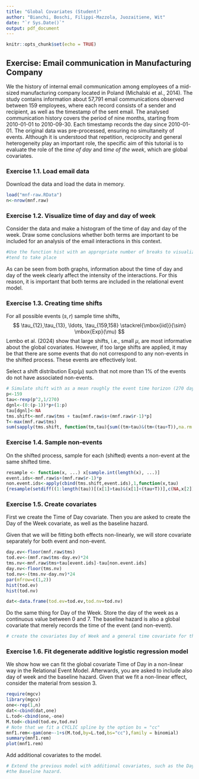 ---
title: "Global Covariates (Student)"
author: "Bianchi, Boschi, Filippi-Mazzola, Juozaitiene, Wit"
date: "`r Sys.Date()`"
output: pdf_document
---

```{r setup, include=FALSE}
knitr::opts_chunk$set(echo = TRUE)
```

## Exercise: Email communication in Manufacturing Company

We the history of internal email communication among employees of a mid-sized manufacturing company located in Poland (Michalski et al., 2014). The study contains information about 57,791 email communications observed between 159 employees, where each record consists of a sender and recipient, as well as the timestamp of the sent email. The analysed communication history covers the period of nine months, starting from 2010-01-01 to 2010-09-30. Each timestamp records the day since 2010-01-01. The original data was pre-processed, ensuring no simultaneity of events. Although it is understood that repetition, reciprocity and general heterogeneity play an important role, the specific aim of this tutorial is to evaluate the role of the *time of day* and *time of the week*, which are global covariates. 

### Exercise 1.1. Load email data

Download the data and load the data in memory.


```{r cars}
load("mnf-raw.RData")
n<-nrow(mnf.raw)
```

### Exercise 1.2. Visualize time of day and day of week

Consider the data and make a histogram of the time of day and day of the week. Draw some conclusions whether both terms are important to be included for an analysis of the email interactions in this context. 

```{r}
#Use the function hist with an appropriate number of breaks to visualize when interactions 
#tend to take place
```

As can be seen from both graphs, information about the time of day and day of the week clearly affect the intensity of the interactions. For this reason, it is important that both terms are included in the relational event model. 

### Exercise 1.3. Creating time shifts

For all possible events $(s,r)$ sample time shifts,
		$$ \tau_{12},\tau_{13}, \ldots, \tau_{159,158} \stackrel{\mbox{iid}}{\sim} \mbox{Exp}(\mu) $$
Lembo et al. (2024) show that large shifts, i.e., small $\mu$, are most informative about the global covariates. However, if too large shifts are applied, it may be that there are some events that do not correspond to any non-events in the shifted process. These events are effectively lost. 

Select a shift distribution Exp($\mu$) such that not more than 1\% of the events do not have associated non-events. 

```{r}
# Simulate shift with as a mean roughly the event time horizon (270 days)
p<-159
tau<-rexp(p^2,1/270)
dgnl<-(0:(p-1))*p+(1:p)
tau[dgnl]<-NA
tms.shift<-mnf.raw$tms + tau[mnf.raw$s+(mnf.raw$r-1)*p]
T<-max(mnf.raw$tms)
sum(sapply(tms.shift, function(tm,tau){sum((tm>tau)&(tm<(tau+T)),na.rm = TRUE)==0},tau=tau))
```

### Exercise 1.4. Sample non-events 

On the shifted process, sample for each (shifted) events a non-event at the same shifted time. 

```{r}
resample <- function(x, ...) x[sample.int(length(x), ...)]
event.ids<-mnf.raw$s+(mnf.raw$r-1)*p
non.event.ids<-apply(cbind(tms.shift,event.ids),1,function(x,tau)
{resample(setdiff((1:length(tau))[(x[1]>tau)&(x[1]<(tau+T))],c(NA,x[2])))[1]},tau=tau)
```

### Exercise 1.5. Create covariates

First we create the Time of Day covariate. Then you are asked to create the Day of the Week covariate, as well as the baseline hazard. 

Given that we will be fitting both effects non-linearly, we will store covariate separately for both event and non-event. 

```{r}
day.ev<-floor(mnf.raw$tms)
tod.ev<-(mnf.raw$tms-day.ev)*24
tms.nv<-mnf.raw$tms+tau[event.ids]-tau[non.event.ids]
day.nv<-floor(tms.nv)
tod.nv<-(tms.nv-day.nv)*24
par(mfrow=c(1,2))
hist(tod.ev)
hist(tod.nv)

dat<-data.frame(tod.ev=tod.ev,tod.nv=tod.nv)
```

Do the same thing for Day of the Week. Store the day of the week as a continuous value between 0 and 7. The baseline hazard is also a global covariate that merely records the time of the event (and non-event). 

```{r}
# create the covariates Day of Week and a general time covariate for the Baseline Hazard.
```

### Exercise 1.6. Fit degenerate additive logistic regression model

We show how we can fit the global covariate Time of Day in a non-linear way in the Relational Event Model. Afterwards, you are asked to include also day of week and the baseline hazard. Given that we fit a non-linear effect, consider the material from session 3.

```{r}
require(mgcv)
library(mgcv)
one<-rep(1,n)
dat<-cbind(dat,one)
L.tod<-cbind(one,-one)
M.tod<-cbind(tod.ev,tod.nv)
# Note that we fit a CYCLIC spline by the option bs = "cc"
mnf1.rem<-gam(one~-1+s(M.tod,by=L.tod,bs="cc"),family = binomial)
summary(mnf1.rem)
plot(mnf1.rem)
```
Add additional covariates to the model. 

```{r}
# Extend the previous model with additional covariates, such as the Day of the Week and 
#the Baseline hazard. 
```
